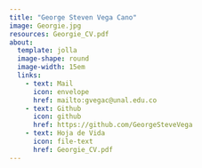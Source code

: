 ---
title: "George Steven Vega Cano"
image: Georgie.jpg
resources: Georgie_CV.pdf
about: 
  template: jolla
  image-shape: round
  image-width: 15em
  links:
    - text: Mail
      icon: envelope
      href: mailto:gvegac@unal.edu.co
    - text: Github
      icon: github
      href: https://github.com/GeorgeSteveVega
    - text: Hoja de Vida
      icon: file-text
      href: Georgie_CV.pdf    
---

